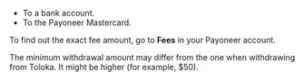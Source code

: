- To a bank account.
- To the Payoneer Mastercard.

To find out the exact fee amount, go to **Fees** in your Payoneer account.

The minimum withdrawal amount may differ from the one when withdrawing from Toloka. It might be higher (for example, $50).
